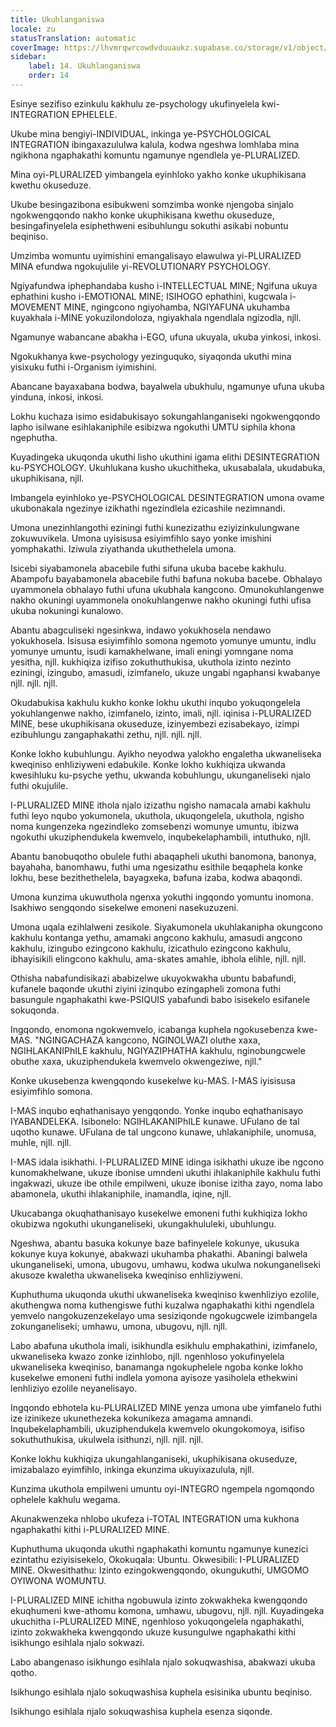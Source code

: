 ```yaml
---
title: Ukuhlanganiswa
locale: zu
statusTranslation: automatic
coverImage: https://lhvmrqwrcowdvduuaukz.supabase.co/storage/v1/object/public/strapi-uploads/small_cover-educacion-fundamental.webp-2d51a7828a2b1309555be27f7e2a61a0.webp
sidebar:
    label: 14. Ukuhlanganiswa
    order: 14
---
```

Esinye sezifiso ezinkulu kakhulu ze-psychology ukufinyelela kwi-INTEGRATION EPHELELE.

Ukube mina bengiyi-INDIVIDUAL, inkinga ye-PSYCHOLOGICAL INTEGRATION ibingaxazululwa kalula, kodwa ngeshwa lomhlaba mina ngikhona ngaphakathi komuntu ngamunye ngendlela ye-PLURALIZED.

Mina oyi-PLURALIZED yimbangela eyinhloko yakho konke ukuphikisana kwethu okuseduze.

Ukube besingazibona esibukweni somzimba wonke njengoba sinjalo ngokwengqondo nakho konke ukuphikisana kwethu okuseduze, besingafinyelela esiphethweni esibuhlungu sokuthi asikabi nobuntu beqiniso.

Umzimba womuntu uyimishini emangalisayo elawulwa yi-PLURALIZED MINA efundwa ngokujulile yi-REVOLUTIONARY PSYCHOLOGY.

Ngiyafundwa iphephandaba kusho i-INTELLECTUAL MINE; Ngifuna ukuya ephathini kusho i-EMOTIONAL MINE; ISIHOGO ephathini, kugcwala i-MOVEMENT MINE, ngingcono ngiyohamba, NGIYAFUNA ukuhamba kuyakhala i-MINE yokuzilondoloza, ngiyakhala ngendlala ngizodla, njll.

Ngamunye wabancane abakha i-EGO, ufuna ukuyala, ukuba yinkosi, inkosi.

Ngokukhanya kwe-psychology yezinguquko, siyaqonda ukuthi mina yisixuku futhi i-Organism iyimishini.

Abancane bayaxabana bodwa, bayalwela ubukhulu, ngamunye ufuna ukuba yinduna, inkosi, inkosi.

Lokhu kuchaza isimo esidabukisayo sokungahlanganiseki ngokwengqondo lapho isilwane esihlakaniphile esibizwa ngokuthi UMTU siphila khona ngephutha.

Kuyadingeka ukuqonda ukuthi lisho ukuthini igama elithi DESINTEGRATION ku-PSYCHOLOGY. Ukuhlukana kusho ukuchitheka, ukusabalala, ukudabuka, ukuphikisana, njll.

Imbangela eyinhloko ye-PSYCHOLOGICAL DESINTEGRATION umona ovame ukubonakala ngezinye izikhathi ngezindlela ezicashile nezimnandi.

Umona unezinhlangothi eziningi futhi kunezizathu eziyizinkulungwane zokuwuvikela. Umona uyisisusa esiyimfihlo sayo yonke imishini yomphakathi. Iziwula ziyathanda ukuthethelela umona.

Isicebi siyabamonela abacebile futhi sifuna ukuba bacebe kakhulu. Abampofu bayabamonela abacebile futhi bafuna nokuba bacebe. Obhalayo uyammonela obhalayo futhi ufuna ukubhala kangcono. Omunokuhlangenwe nakho okuningi uyammonela onokuhlangenwe nakho okuningi futhi ufisa ukuba nokuningi kunalowo.

Abantu abagculiseki ngesinkwa, indawo yokukhosela nendawo yokukhosela. Isisusa esiyimfihlo somona ngemoto yomunye umuntu, indlu yomunye umuntu, isudi kamakhelwane, imali eningi yomngane noma yesitha, njll. kukhiqiza izifiso zokuthuthukisa, ukuthola izinto nezinto eziningi, izingubo, amasudi, izimfanelo, ukuze ungabi ngaphansi kwabanye njll. njll. njll.

Okudabukisa kakhulu kukho konke lokhu ukuthi inqubo yokuqongelela yokuhlangenwe nakho, izimfanelo, izinto, imali, njll. iqinisa i-PLURALIZED MINE, bese ukuphikisana okuseduze, izinyembezi ezisabekayo, izimpi ezibuhlungu zangaphakathi zethu, njll. njll. njll.

Konke lokho kubuhlungu. Ayikho neyodwa yalokho engaletha ukwaneliseka kweqiniso enhliziyweni edabukile. Konke lokho kukhiqiza ukwanda kwesihluku ku-psyche yethu, ukwanda kobuhlungu, ukunganeliseki njalo futhi okujulile.

I-PLURALIZED MINE ithola njalo izizathu ngisho namacala amabi kakhulu futhi leyo nqubo yokumonela, ukuthola, ukuqongelela, ukuthola, ngisho noma kungenzeka ngezindleko zomsebenzi womunye umuntu, ibizwa ngokuthi ukuziphendukela kwemvelo, inqubekelaphambili, intuthuko, njll.

Abantu banobuqotho obulele futhi abaqapheli ukuthi banomona, banonya, bayahaha, banomhawu, futhi uma ngesizathu esithile beqaphela konke lokhu, bese bezithethelela, bayagxeka, bafuna izaba, kodwa abaqondi.

Umona kunzima ukuwuthola ngenxa yokuthi ingqondo yomuntu inomona. Isakhiwo sengqondo sisekelwe emoneni nasekuzuzeni.

Umona uqala ezihlalweni zesikole. Siyakumonela ukuhlakanipha okungcono kakhulu kontanga yethu, amamaki angcono kakhulu, amasudi angcono kakhulu, izingubo ezingcono kakhulu, izicathulo ezingcono kakhulu, ibhayisikili elingcono kakhulu, ama-skates amahle, ibhola elihle, njll. njll.

Othisha nabafundisikazi ababizelwe ukuyokwakha ubuntu babafundi, kufanele baqonde ukuthi ziyini izinqubo ezingapheli zomona futhi basungule ngaphakathi kwe-PSIQUIS yabafundi babo isisekelo esifanele sokuqonda.

Ingqondo, enomona ngokwemvelo, icabanga kuphela ngokusebenza kwe-MAS. "NGINGACHAZA kangcono, NGINOLWAZI oluthe xaxa, NGIHLAKANIPhILE kakhulu, NGIYAZIPHATHA kakhulu, nginobungcwele obuthe xaxa, ukuziphendukela kwemvelo okwengeziwe, njll."

Konke ukusebenza kwengqondo kusekelwe ku-MAS. I-MAS iyisisusa esiyimfihlo somona.

I-MAS inqubo eqhathanisayo yengqondo. Yonke inqubo eqhathanisayo IYABANDELEKA. Isibonelo: NGIHLAKANIPhILE kunawe. UFulano de tal uqotho kunawe. UFulana de tal ungcono kunawe, uhlakaniphile, unomusa, muhle, njll. njll.

I-MAS idala isikhathi. I-PLURALIZED MINE idinga isikhathi ukuze ibe ngcono kunomakhelwane, ukuze ibonise umndeni ukuthi ihlakaniphile kakhulu futhi ingakwazi, ukuze ibe othile empilweni, ukuze ibonise izitha zayo, noma labo abamonela, ukuthi ihlakaniphile, inamandla, iqine, njll.

Ukucabanga okuqhathanisayo kusekelwe emoneni futhi kukhiqiza lokho okubizwa ngokuthi ukunganeliseki, ukungakhululeki, ubuhlungu.

Ngeshwa, abantu basuka kokunye baze bafinyelele kokunye, ukusuka kokunye kuya kokunye, abakwazi ukuhamba phakathi. Abaningi balwela ukunganeliseki, umona, ubugovu, umhawu, kodwa ukulwa nokunganeliseki akusoze kwaletha ukwaneliseka kweqiniso enhliziyweni.

Kuphuthuma ukuqonda ukuthi ukwaneliseka kweqiniso kwenhliziyo ezolile, akuthengwa noma kuthengiswe futhi kuzalwa ngaphakathi kithi ngendlela yemvelo nangokuzenzekelayo uma sesiziqonde ngokugcwele izimbangela zokunganeliseki; umhawu, umona, ubugovu, njll. njll.

Labo abafuna ukuthola imali, isikhundla esikhulu emphakathini, izimfanelo, ukwaneliseka kwazo zonke izinhlobo, njll. ngenhloso yokufinyelela ukwaneliseka kweqiniso, banamanga ngokuphelele ngoba konke lokho kusekelwe emoneni futhi indlela yomona ayisoze yasiholela ethekwini lenhliziyo ezolile neyanelisayo.

Ingqondo ebhotela ku-PLURALIZED MINE yenza umona ube yimfanelo futhi ize izinikeze ukunethezeka kokunikeza amagama amnandi. Inqubekelaphambili, ukuziphendukela kwemvelo okungokomoya, isifiso sokuthuthukisa, ukulwela isithunzi, njll. njll. njll.

Konke lokhu kukhiqiza ukungahlanganiseki, ukuphikisana okuseduze, imizabalazo eyimfihlo, inkinga ekunzima ukuyixazulula, njll.

Kunzima ukuthola empilweni umuntu oyi-INTEGRO ngempela ngomqondo ophelele kakhulu wegama.

Akunakwenzeka nhlobo ukufeza i-TOTAL INTEGRATION uma kukhona ngaphakathi kithi i-PLURALIZED MINE.

Kuphuthuma ukuqonda ukuthi ngaphakathi komuntu ngamunye kunezici ezintathu eziyisisekelo, Okokuqala: Ubuntu. Okwesibili: I-PLURALIZED MINE. Okwesithathu: Izinto ezingokwengqondo, okungukuthi, UMGOMO OYIWONA WOMUNTU.

I-PLURALIZED MINE ichitha ngobuwula izinto zokwakheka kwengqondo ekuqhumeni kwe-athomu komona, umhawu, ubugovu, njll. njll. Kuyadingeka ukuchitha i-PLURALIZED MINE, ngenhloso yokuqongelela ngaphakathi, izinto zokwakheka kwengqondo ukuze kusungulwe ngaphakathi kithi isikhungo esihlala njalo sokwazi.

Labo abangenaso isikhungo esihlala njalo sokuqwashisa, abakwazi ukuba qotho.

Isikhungo esihlala njalo sokuqwashisa kuphela esisinika ubuntu beqiniso.

Isikhungo esihlala njalo sokuqwashisa kuphela esenza siqonde.

